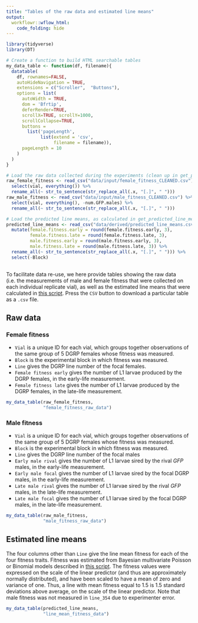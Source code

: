 ```yaml
---
title: "Tables of the raw data and estimated line means"
output: 
  workflowr::wflow_html:
    code_folding: hide 
---
```


```r
library(tidyverse)
library(DT)

# Create a function to build HTML searchable tables
my_data_table <- function(df, filename){
  datatable(
    df, rownames=FALSE,
    autoHideNavigation = TRUE,
    extensions = c("Scroller",  "Buttons"),
    options = list(
      autoWidth = TRUE,
      dom = 'Bfrtip',
      deferRender=TRUE,
      scrollX=TRUE, scrollY=1000,
      scrollCollapse=TRUE,
      buttons =
        list('pageLength', 
             list(extend = 'csv',
                  filename = filename)),
      pageLength = 10
    )
  )
}

# Load the raw data collected during the experiments (clean up in get_predicted_line_means.Rmd)
raw_female_fitness <- read_csv("data/input/female_fitness_CLEANED.csv") %>% 
  select(vial, everything()) %>% 
  rename_all(~ str_to_sentence(str_replace_all(.x, "[.]", " ")))
raw_male_fitness <- read_csv("data/input/male_fitness_CLEANED.csv") %>% 
  select(vial, everything(), -num.GFP.males) %>% 
  rename_all(~ str_to_sentence(str_replace_all(.x, "[.]", " ")))

# Load the predicted line means, as calculated in get_predicted_line_means.Rmd
predicted_line_means <- read_csv("data/derived/predicted_line_means.csv") %>% 
  mutate(female.fitness.early = round(female.fitness.early, 3),
         female.fitness.late = round(female.fitness.late, 3),
         male.fitness.early = round(male.fitness.early, 3),
         male.fitness.late = round(male.fitness.late, 3)) %>% 
  rename_all(~ str_to_sentence(str_replace_all(.x, "[.]", " "))) %>% 
  select(-Block) 
  
```

To facilitate data re-use, we here provide tables showing the raw data (i.e. the measurements of male and female fitness that were collected on each individual replicate vial), as well as the estimated line means that were calculated in [this script](get_predicted_line_means.html). Press the `CSV` button to download a particular table as a `.csv` file.

## Raw data

### Female fitness

- `Vial` is a unique ID for each vial, which groups together observations of the same group of 5 DGRP females whose fitness was measured.
- `Block` is the experimental block in which fitness was measured.
- `Line` gives the DGRP line number of the focal females.
- `Female fitness early` gives the number of L1 larvae produced by the DGRP females, in the early-life measurement.
- `Female fitness late` gives the number of L1 larvae produced by the DGRP females, in the late-life measurement.

```r
my_data_table(raw_female_fitness,
              "female_fitness_raw_data")
```

### Male fitness

- `Vial` is a unique ID for each vial, which groups together observations of the same group of 5 DGRP females whose fitness was measured.
- `Block` is the experimental block in which fitness was measured.
- `Line` gives the DGRP line number of the focal males
- `Early male rival` gives the number of L1 larvae sired by the rival _GFP_ males, in the early-life measurement.
- `Early male focal` gives the number of L1 larvae sired by the focal DGRP males, in the early-life measurement.
- `Late male rival` gives the number of L1 larvae sired by the rival _GFP_ males, in the late-life measurement.
- `Late male focal` gives the number of L1 larvae sired by the focal DGRP males, in the late-life measurement.

```r
my_data_table(raw_male_fitness,
              "male_fitness_raw_data")
```

## Estimated line means

The four columns other than `Line` give the line mean fitness for each of the four fitness traits. Fitness was estimated from Bayesian multivariate Poisson or Binomial models described in [this script](get_predicted_line_means.html). The fitness values were expressed on the scale of the linear predictor (and thus are approximately normally distributed), and have been scaled to have a mean of zero and variance of one. Thus, a line with mean fitness equal to 1.5 is 1.5 standard deviations above average, on the scale of the linear predictor. Note that male fitness was not measured in `line_354` due to experimenter error.

```r
my_data_table(predicted_line_means,
              "line_mean_fitness_data")
```

